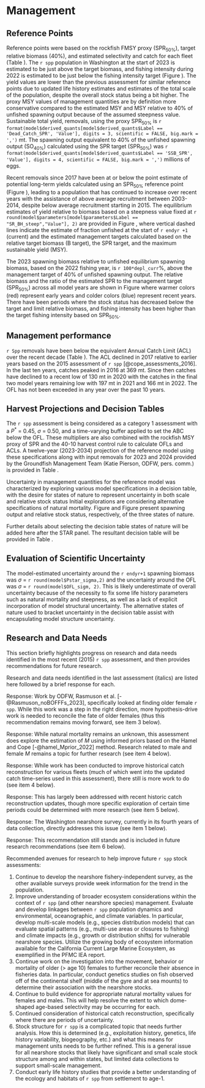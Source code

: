 # Management 

## Reference Points

Reference points were based on the rockfish FMSY proxy ($\text{SPR}_{50\%}$), target relative biomass (40%), and estimated selectivity and catch for each fleet (Table \ref{tab:ReferencePoints}). The `r spp` population in Washington at the start of 2023 is estimated to be just above the target biomass, and fishing intensity during 2022 is estimated to be just below the fishing intensity target (Figure \ref{fig:phase}). The yield values are lower than the previous assessment for similar reference points due to updated life history estimates and estimates of the total scale of the population, despite the overall stock status being a bit higher. The proxy MSY values of management quantities are by definition more conservative compared to the estimated MSY and MSY relative to 40% of unfished spawning output because of the assumed steepness value. Sustainable total yield, removals, using the proxy $\text{SPR}_{50\%}$ is `r format(model$derived_quants[model$derived_quants$Label == 'Dead_Catch_SPR', 'Value'], digits = 3, scientific = FALSE, big.mark = ',')` mt. The spawning output equivalent to 40% of the unfished spawning output ($\text{SO}_{40\%}$) calculated using the SPR target ($\text{SPR}_{50\%}$) was `r format(model$derived_quants[model$derived_quants$Label == 'SSB_SPR', 'Value'], digits = 4, scientific = FALSE, big.mark = ',')` millions of eggs. 

Recent removals since 2017 have been at or below the point estimate of potential long-term yields calculated using an $\text{SPR}_{50\%}$ reference point (Figure \ref{fig:1-spr}), leading to a  population that has continued to increase over recent years with the assistance of above average recruitment between 2003-2014, despite below average recruitment starting in 2015. The equilibrium estimates of yield relative to biomass based on a steepness value fixed at `r round(model$parameters[model$parameters$Label == "SR_BH_steep","Value"], 2)` are provided in Figure \ref{fig:yield}, where vertical dashed lines indicate the estimate of fraction unfished at the start of `r endyr +1` (current) and the estimated management targets calculated based on the relative target biomass (B target), the SPR target, and the maximum sustainable yield (MSY). 

The 2023 spawning biomass relative to unfished equilibrium spawning biomass, based on the 2022 fishing year, is `r 100*depl_curr`%, above the management target of 40% of unfished spawning output. The relative biomass and the ratio of the estimated SPR to the management target ($\text{SPR}_{50\%}$) across all model years are shown in Figure \ref{fig:phase} where warmer colors (red) represent early years and colder colors (blue) represent recent years.  There have been periods where the stock status has decreased below the target and limit relative biomass, and fishing intensity has been higher than the target fishing intensity based on $\text{SPR}_{50\%}$.

## Management performance

`r Spp` removals have been below the equivalent Annual Catch Limit (ACL) over the recent decade (Table \ref{tab:manage}). The ACL declined in 2017 relative to earlier years based on the 2015 assessment of `r spp` [@cope_assessments_2016]. In the last ten years, catches peaked in 2016 at 369 mt. Since then catches have declined to a recent low of 130 mt in 2020 with the catches in the final two model years remaining low with 197 mt in 2021 and 166 mt in 2022. The OFL has not been exceeded in any year over the past 10 years.


## Harvest Projections and Decision Tables

The `r spp` assessment is being considered as a category 1 assessment with a $P^*$ = 0.45, $\sigma$ = 0.50, and a time-varying buffer applied to set the ABC below the OFL. These multipliers are also combined with the rockfish MSY proxy of SPR\textsubscript{50} and the 40-10 harvest control rule to calculate OFLs and ACLs. A twelve-year (2023-2034) projection of the reference model using these specifications along with input removals for 2023 and 2024 provided by the Groundfish Management Team (Katie Pierson, ODFW, pers. comm.) is provided in Table \ref{tab:project}. 

Uncertainty in management quantities for the reference model was characterized by exploring various model specifications in a decision table, with the desire for states of nature to represent uncertainty in both scale and relative stock status  Initial explorations are considering alternative specifications of natural mortality. Figure \ref{fig:stateofnature_SO} and Figure \ref{fig:stateofnature_depl} present spawning output and relative stock status, respectively, of the three states of nature.

Further details about selecting the decision table states of nature will be added here after the STAR panel. The resultant decision table will be provided in Table \ref{tab:dec-tab}. 


## Evaluation of Scientific Uncertainty

The model-estimated uncertainty around the `r endyr+1` spawning biomass was $\sigma$ = `r round(model$Pstar_sigma,2)` and the uncertainty around the OFL was $\sigma$ = `r round(model$OFL_sigm, 2)`. This is likely underestimate of overall uncertainty because of the necessity to fix some life history parameters such as natural mortality and steepness, as well as a lack of explicit incorporation of model structural uncertainty. The alternative states of nature used to bracket uncertainty in the decision table assist with encapsulating model structure uncertainty.

## Research and Data Needs

This section briefly highlights progress on research and data needs identified in the most recent (2015) `r spp` assessment, and then provides recommendations for future research.

Research and data needs identified in the last assessment (italics) are listed here followed by a brief response for each.

\textit{Further investigation into the movement and behavior of older (> age 10) females to reconcile their absence in fisheries data. If the females are currently inaccessible to fishing gear, can we find where they are? This information is essential before another black rockfish assessment is undertaken.} Response: Work by ODFW, Rasmuson et al. [-@Rasmuson_noBOFFFs_2023], specifically looked at finding older female `r spp`. While this work was a step in the right direction, more hypothesis-drive work is needed to reconcile the fate of older females (thus this recommendation remains moving forward, see item 3 below).

\textit{Appropriate natural mortality values for females and males. This will help resolve the extent to which dome-shaped age-based selectivity may be occurring for each. This is a larger question on how to empirically estimate $M$ when direct measures are not available, which is usually the case.} Response: While natural mortality remains an unknown, this assessment does explore the estimation of $M$ using informed priors based on the Hamel and Cope [-@hamel_Mprior_2022] method. Research related to male and female $M$ remains a topic for further research (see item 4 below).

\textit{All states needed improved historical catch reconstructions. The trawl fishery catches in particular need particular attention. Given the huge historical removals of that fleet in each state, the assessment is very sensitive to the assumed functional form of selectivity. A synoptic catch reconstruction is recommended, where states work together to resolve cross-state catch issues as well as standardize the approach to catch recommendations.} Response: While work has been conducted to improve historical catch reconstruction for various fleets (much of which went into the updated catch time-series used in this assessment), there still is more work to do (see item 4 below).

\textit{Identifying stanzas or periods of uncertainty in the historical catch series will aid in the exploration of catch uncertainty in future assessment sensitivity runs.} Response: This has largely been addressed with recent historic catch reconstruction updates, though more specific exploration of certain time periods could be determined with more research (see item 5 below).

\textit{An independent nearshore survey should be supported in all states to avoid the reliance on fishery-based CPUE indices.} Response: The Washington nearshore survey, currently in its fourth years of data collection, directly addresses this issue (see item 1 below).

\textit{Stock structure for black rockfish is a complicated topic that needs further analysis. How this is determined (e.g., exploitation history, genetics, life history variability, biogeography, dispersal and movement, etc.) and what this means for management units needs to be further refined. This is a general issue for all nearshore stocks that likely have significant and small scale stock structure among and within states, but limited data collections to support small-scale management.} Response: This recommendation still stands and is included in future research recommendations (see item 6 below).


Recommended avenues for research to help improve future `r spp` stock assessments:

1. Continue to develop the nearshore fishery-independent survey, as the other available surveys provide week information for the trend in the population.
2. Improve understanding of broader ecosystem considerations within the context of `r spp` (and other nearshore species) management. Evaluate and develop linkages between `r spp` population dynamics and environmental, oceanographic, and climate variables.  In particular, develop multi-scale models (e.g., species distribution models) that can evaluate spatial patterns (e.g., multi-use areas or closures to fishing) and climate impacts (e.g., growth or distribution shifts) for vulnerable nearshore species. Utilize the growing body of ecosystem information available for the California Current Large Marine Ecosystem, as exemplified in the PFMC IEA report. 
3. Continue work on the investigation into the movement, behavior or mortality of older (> age 10) females to further reconcile their absence in fisheries data. In particular, conduct genetics studies on fish observed off of the continental shelf (middle of the gyre and at sea mounts) to determine their association with the nearshore stocks. 
4. Continue to build evidence for appropriate natural mortality values for females and males. This will help resolve the extent to which dome-shaped age-based selectivity may be occurring for each.
5. Continued consideration of historical catch reconstruction, specifically where there are periods of uncertainty.
6. Stock structure for `r spp` is a complicated topic that needs further analysis. How this is determined (e.g., exploitation history, genetics, life history variability, biogeography, etc.) and what this means for management units needs to be further refined. This is a general issue for all nearshore stocks that likely have significant and small scale stock structure among and within states, but limited data collections to support small-scale management.
7. Conduct early life history studies that provide a better understanding of the ecology and habitats of `r spp` from settlement to age-1.
